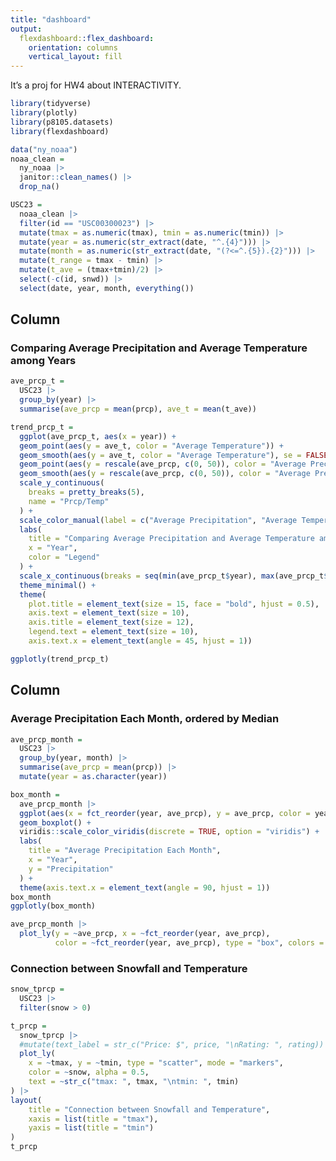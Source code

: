 ```yaml
---
title: "dashboard"
output: 
  flexdashboard::flex_dashboard:
    orientation: columns
    vertical_layout: fill
---
```


It's a proj for HW4 about INTERACTIVITY.

```r
library(tidyverse)
library(plotly)
library(p8105.datasets)
library(flexdashboard)
```

```r
data("ny_noaa")
noaa_clean =
  ny_noaa |>
  janitor::clean_names() |>
  drop_na()

USC23 =
  noaa_clean |>
  filter(id == "USC00300023") |>
  mutate(tmax = as.numeric(tmax), tmin = as.numeric(tmin)) |>
  mutate(year = as.numeric(str_extract(date, "^.{4}"))) |>
  mutate(month = as.numeric(str_extract(date, "(?<=^.{5}).{2}"))) |>
  mutate(t_range = tmax - tmin) |>
  mutate(t_ave = (tmax+tmin)/2) |>
  select(-c(id, snwd)) |>
  select(date, year, month, everything())
```

Column {data-width=650}
-----------------------------------------------------------------------

### Comparing Average Precipitation and Average Temperature among Years

```r
ave_prcp_t =
  USC23 |>
  group_by(year) |>
  summarise(ave_prcp = mean(prcp), ave_t = mean(t_ave))

trend_prcp_t =
  ggplot(ave_prcp_t, aes(x = year)) +
  geom_point(aes(y = ave_t, color = "Average Temperature")) +
  geom_smooth(aes(y = ave_t, color = "Average Temperature"), se = FALSE) +
  geom_point(aes(y = rescale(ave_prcp, c(0, 50)), color = "Average Precipitation")) +
  geom_smooth(aes(y = rescale(ave_prcp, c(0, 50)), color = "Average Precipitation"), se = FALSE, size = 0.8) +
  scale_y_continuous(
    breaks = pretty_breaks(5),
    name = "Prcp/Temp"
  ) +
  scale_color_manual(label = c("Average Precipitation", "Average Temperature"), values = c("#ee8f71","#C10534")) +
  labs(
    title = "Comparing Average Precipitation and Average Temperature among Years",
    x = "Year",
    color = "Legend"
  ) +
  scale_x_continuous(breaks = seq(min(ave_prcp_t$year), max(ave_prcp_t$year+1), by = 5)) +
  theme_minimal() +
  theme(
    plot.title = element_text(size = 15, face = "bold", hjust = 0.5),
    axis.text = element_text(size = 10),
    axis.title = element_text(size = 12),
    legend.text = element_text(size = 10),
    axis.text.x = element_text(angle = 45, hjust = 1))

ggplotly(trend_prcp_t)
```

Column {data-width=350}
-----------------------------------------------------------------------

### Average Precipitation Each Month, ordered by Median

```r
ave_prcp_month =
  USC23 |>
  group_by(year, month) |>
  summarise(ave_prcp = mean(prcp)) |>
  mutate(year = as.character(year))

box_month = 
  ave_prcp_month |>
  ggplot(aes(x = fct_reorder(year, ave_prcp), y = ave_prcp, color = year)) +
  geom_boxplot() +
  viridis::scale_color_viridis(discrete = TRUE, option = "viridis") +
  labs(
    title = "Average Precipitation Each Month",
    x = "Year",
    y = "Precipitation"
  ) +
  theme(axis.text.x = element_text(angle = 90, hjust = 1))
box_month
ggplotly(box_month)

ave_prcp_month |>
  plot_ly(y = ~ave_prcp, x = ~fct_reorder(year, ave_prcp),
          color = ~fct_reorder(year, ave_prcp), type = "box", colors = "viridis")

```

### Connection between Snowfall and Temperature

```r
snow_tprcp =
  USC23 |>
  filter(snow > 0)

t_prcp =
  snow_tprcp |>
  #mutate(text_label = str_c("Price: $", price, "\nRating: ", rating)) |> 
  plot_ly(
    x = ~tmax, y = ~tmin, type = "scatter", mode = "markers",
    color = ~snow, alpha = 0.5,
    text = ~str_c("tmax: ", tmax, "\ntmin: ", tmin)
) |>
layout(
    title = "Connection between Snowfall and Temperature",
    xaxis = list(title = "tmax"),
    yaxis = list(title = "tmin")
)
t_prcp
```
